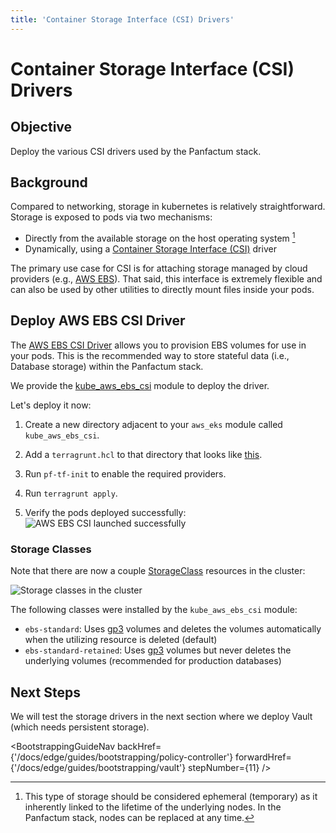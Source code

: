 ```yaml
---
title: 'Container Storage Interface (CSI) Drivers'
---
```



# Container Storage Interface (CSI) Drivers

## Objective

Deploy the various CSI drivers used by the Panfactum stack.

## Background

Compared to networking, storage in kubernetes is relatively straightforward. Storage is exposed to pods
via two mechanisms:

- Directly from the available storage on the host operating system [^1]
- Dynamically, using a [Container Storage Interface (CSI)](https://kubernetes.io/blog/2019/01/15/container-storage-interface-ga/) driver

[^1]:
    This type of storage should be considered ephemeral (temporary) as it inherently linked to the lifetime of the underlying
    nodes. In the Panfactum stack, nodes can be replaced at any time.

The primary use case for CSI is for attaching storage managed by cloud providers (e.g., [AWS EBS](https://aws.amazon.com/ebs/)). That said,
this interface is extremely flexible and can also be used by other utilities to directly mount files inside your pods.

## Deploy AWS EBS CSI Driver

The [AWS EBS CSI Driver](https://github.com/kubernetes-sigs/aws-ebs-csi-driver) allows you to provision EBS volumes for
use in your pods. This is the recommended way to store stateful data (i.e., Database storage) within the Panfactum stack.

We provide the [kube_aws_ebs_csi](/docs/edge/reference/infrastructure-modules/direct/kubernetes/kube_aws_ebs_csi) module to deploy the driver.

Let's deploy it now:

1. Create a new directory adjacent to your `aws_eks` module called `kube_aws_ebs_csi`.

2. Add a `terragrunt.hcl` to that directory that looks like [this](https://github.com/Panfactum/stack/blob/__PANFACTUM_VERSION_EDGE__/packages/reference/environments/production/us-east-2/kube_aws_ebs_csi/terragrunt.hcl).

3. Run `pf-tf-init` to enable the required providers.

4. Run `terragrunt apply`.

5. Verify the pods deployed successfully:
   <Image src={ebsCSILaunchImg} alt="AWS EBS CSI launched successfully" />

### Storage Classes

Note that there are now a couple [StorageClass](https://kubernetes.io/docs/concepts/storage/storage-classes/) resources
in the cluster:

<Image src={storageClassesImg} alt="Storage classes in the cluster" />

The following classes were installed by the `kube_aws_ebs_csi` module:

- `ebs-standard`: Uses [gp3](https://aws.amazon.com/ebs/general-purpose/) volumes and deletes the volumes automatically
  when the utilizing resource is deleted (default)
- `ebs-standard-retained`: Uses [gp3](https://aws.amazon.com/ebs/general-purpose/) volumes but never deletes the underlying
  volumes (recommended for production databases)

## Next Steps

We will test the storage drivers in the next section where we deploy Vault (which needs persistent storage).

<BootstrappingGuideNav
  backHref={'/docs/edge/guides/bootstrapping/policy-controller'}
  forwardHref={'/docs/edge/guides/bootstrapping/vault'}
  stepNumber={11}
/>
